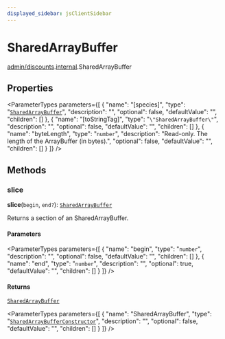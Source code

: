 ```yaml
---
displayed_sidebar: jsClientSidebar
---
```



# SharedArrayBuffer

[admin/discounts](../../modules/admin_discounts.mdx).[internal](../../admin_discounts/modules/admin_discounts.internal.mdx).SharedArrayBuffer

## Properties

<ParameterTypes parameters={[
  {
    "name": "[species]",
    "type": "[`SharedArrayBuffer`](../../admin_discounts/modules/admin_discounts.internal.mdx#sharedarraybuffer)",
    "description": "",
    "optional": false,
    "defaultValue": "",
    "children": []
  },
  {
    "name": "[toStringTag]",
    "type": "``\"SharedArrayBuffer\"``",
    "description": "",
    "optional": false,
    "defaultValue": "",
    "children": []
  },
  {
    "name": "byteLength",
    "type": "`number`",
    "description": "Read-only. The length of the ArrayBuffer (in bytes).",
    "optional": false,
    "defaultValue": "",
    "children": []
  }
]} />

## Methods

### slice

**slice**(`begin`, `end?`): [`SharedArrayBuffer`](../../admin_discounts/modules/admin_discounts.internal.mdx#sharedarraybuffer)

Returns a section of an SharedArrayBuffer.

#### Parameters

<ParameterTypes parameters={[
  {
    "name": "begin",
    "type": "`number`",
    "description": "",
    "optional": false,
    "defaultValue": "",
    "children": []
  },
  {
    "name": "end",
    "type": "`number`",
    "description": "",
    "optional": true,
    "defaultValue": "",
    "children": []
  }
]} />

#### Returns

[`SharedArrayBuffer`](../../admin_discounts/modules/admin_discounts.internal.mdx#sharedarraybuffer)

<ParameterTypes parameters={[
  {
    "name": "SharedArrayBuffer",
    "type": "[`SharedArrayBufferConstructor`](admin_discounts.internal.SharedArrayBufferConstructor.mdx)",
    "description": "",
    "optional": false,
    "defaultValue": "",
    "children": []
  }
]} />
